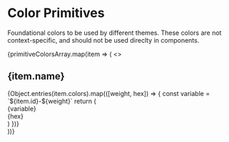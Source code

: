 
<Meta title="foundations/Color" />

# Color Primitives

Foundational colors to be used by different themes. These colors are not
context-specific, and should not be used direclty in components.

<div>
  {primitiveColorsArray.map(item => (
    <>
      <h2>{item.name}</h2>
      <div class="sb-colorSwatch">
        {Object.entries(item.colors).map(([weight, hex]) => {
          const variable = `${item.id}-${weight}`
          return (
            <div class="sb-unstyled theme-light item" key={variable}>
              <div class="color" style={{ backgroundColor: hex }} />
              <div class="info">
                <div>{variable}</div>
                <div class="hex">{hex}</div>
              </div>
            </div>
          )
        })}
      </div>
    </>
  ))}
</div>
